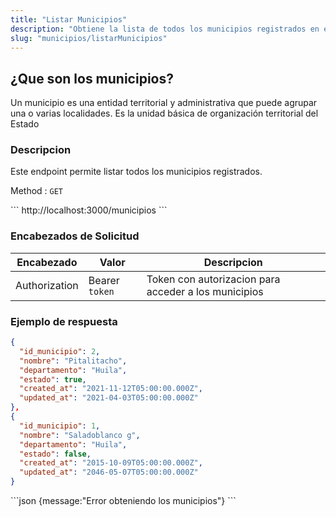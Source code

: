```yaml
---
title: "Listar Municipios"
description: "Obtiene la lista de todos los municipios registrados en el sistema."
slug: "municipios/listarMunicipios"
---
```


<h2>¿Que son los municipios?</h2>

Un municipio es una entidad territorial y administrativa que puede agrupar una o varias localidades. Es la unidad básica de organización territorial del Estado

<h3>Descripcion</h3>

Este endpoint permite listar todos los municipios registrados.



Method : `GET`

<Tabs>
  <TabItem label="Endpoint">
  ```
  http://localhost:3000/municipios
  ```
  </TabItem>
</Tabs>

<h3>Encabezados de Solicitud</h3>

| Encabezado | Valor | Descripcion
|----------|-------| -------
| Authorization |  Bearer `token` | Token con autorizacion para acceder a los municipios


<h3>Ejemplo de respuesta</h3>


<Tabs>
  <TabItem label="Status 200">

  ```json
{
    "id_municipio": 2,
    "nombre": "Pitalitacho",
    "departamento": "Huila",
    "estado": true,
    "created_at": "2021-11-12T05:00:00.000Z",
    "updated_at": "2021-04-03T05:00:00.000Z"
  },
  {
    "id_municipio": 1,
    "nombre": "Saladoblanco g",
    "departamento": "Huila",
    "estado": false,
    "created_at": "2015-10-09T05:00:00.000Z",
    "updated_at": "2046-05-07T05:00:00.000Z"
  }
```
  </TabItem>

  <TabItem label="Status 400">
  ```json
  {message:"Error obteniendo los municipios"}
  ```
  </TabItem>
</Tabs>

